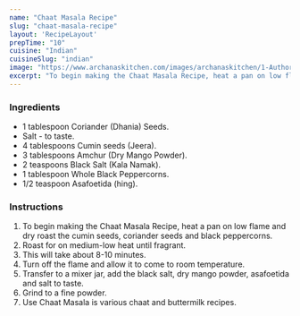 ---
name: "Chaat Masala Recipe"
slug: "chaat-masala-recipe"
layout: 'RecipeLayout'
prepTime: "10"
cuisine: "Indian"
cuisineSlug: "indian"
image: "https://www.archanaskitchen.com/images/archanaskitchen/1-Author/Pooja_Thakur/Chaat_Maslaa_Powder-1_1600.jpg"
excerpt: "To begin making the Chaat Masala Recipe, heat a pan on low flame and dry roast the cumin seeds, coriander seeds and black peppercorns"
---

### Ingredients

- 1 tablespoon Coriander (Dhania) Seeds.
- Salt - to taste.
- 4 tablespoons Cumin seeds (Jeera).
- 3 tablespoons Amchur (Dry Mango Powder).
- 2 teaspoons Black Salt (Kala Namak).
- 1 tablespoon Whole Black Peppercorns.
- 1/2 teaspoon Asafoetida (hing).

### Instructions

1. To begin making the Chaat Masala Recipe, heat a pan on low flame and dry roast the cumin seeds, coriander seeds and black peppercorns.
1. Roast for on medium-low heat until fragrant.
1. This will take about 8-10 minutes.
1. Turn off the flame and allow it to come to room temperature.
1. Transfer to a mixer jar, add the black salt, dry mango powder, asafoetida and salt to taste.
1. Grind to a fine powder.
1. Use Chaat Masala is various chaat and buttermilk recipes.
